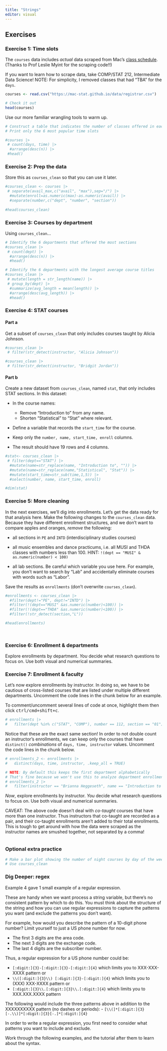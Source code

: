 ```yaml
---
title: "Strings"
editor: visual
---
```


## Exercises


### Exercise 1: Time slots {.unnumbered}

The `courses` data includes *actual* data scraped from Mac's [class schedule](https://macadmsys.macalester.edu/macssb/customPage/page/classSchedule).
(Thanks to Prof Leslie Myint for the scraping code!!)

If you want to learn how to scrape data, take COMP/STAT 212, Intermediate Data Science!
NOTE: For simplicity, I removed classes that had "TBA" for the `days`.

```r
courses <- read.csv("https://mac-stat.github.io/data/registrar.csv")

# Check it out
head(courses)
```

Use our more familiar wrangling tools to warm up.

```r
# Construct a table that indicates the number of classes offered in each day/time slot
# Print only the 6 most popular time slots

#courses |>
 # count(days, time) |>
  #arrange(desc(n)) |>
 #head()

```

### Exercise 2: Prep the data 

Store this as `courses_clean` so that you can use it later.

```r
#courses_clean <- courses |>
 # separate(avail_max,c("avail", "max"),sep="/") |>
  #mutate(enroll=as.numeric(max)-as.numeric(avail)) |>
  #separate(number,c("dept", "number", "section"))
  
#head(courses_clean)
```

### Exercise 3: Courses by department {.unnumbered}

Using `courses_clean`...

```r
# Identify the 6 departments that offered the most sections
#courses_clean |>
 # count(dept) |>
  #arrange(desc(n)) |>
  #head()

# Identify the 6 departments with the longest average course titles
#courses_clean |> 
 # mutate(length = str_length(name)) |> 
 # group_by(dept) |> 
  #summarize(avg_length = mean(length)) |> 
  #arrange(desc(avg_length)) |> 
  #head()
```

### Exercise 4: STAT courses {.unnumbered}

#### Part a {.unnumbered}

Get a subset of `courses_clean` that only includes courses taught by Alicia Johnson.

```r
#courses_clean |>
 # filter(str_detect(instructor, "Alicia Johnson"))
```
```r
#courses_clean |>
 # filter(str_detect(instructor, "Bridgit Jordan"))
```

#### Part b {.unnumbered}

Create a new dataset from `courses_clean`, named `stat`, that only includes STAT sections.
In this dataset:

-   In the course names:

    -   Remove "Introduction to" from any name.
    -   Shorten "Statistical" to "Stat" where relevant.

-   Define a variable that records the `start_time` for the course.

-   Keep only the `number, name, start_time, enroll` columns.

-   The result should have 19 rows and 4 columns.

```r
#stat<- courses_clean |>
 # filter(dept=="STAT") |>
  #mutate(name=str_replace(name, "Introduction to", "")) |>
  #mutate(name=str_replace(name,"Statistical", "Stat")) |>
  #mutate(start_time=str_sub(time,1,5)) |>
  #select(number, name, start_time, enroll)

#dim(stat)
```

### Exercise 5: More cleaning {.unnumbered}

In the next exercises, we'll dig into enrollments.
Let's get the data ready for that analysis here.
Make the following changes to the `courses_clean` data.
Because they have different enrollment structures, and we don't want to compare apples and oranges, *remove* the following:

-   all sections in `PE` and `INTD` (interdisciplinary studies courses)

-   all music ensembles and dance practicums, i.e. all MUSI and THDA classes with numbers less than 100.
    HINT: `!(dept == "MUSI" & as.numeric(number) < 100)`

-   all lab sections.
    Be careful which variable you use here.
    For example, you don't want to search by "Lab" and accidentally eliminate courses with words such as "Labor".

Save the results as `enrollments` (don't overwrite `courses_clean`).

```r
#enrollments <- courses_clean |>
  #filter(dept!="PE", dept!="INTD") |>
  #filter(!(dept=="MUSI" &as.numeric(number)<100)) |>
  #filter(!(dept=="THDA" &as.numeric(number)<100)) |>
  #filter(!str_detect(section,"L"))

#head(enrollments)
  
  
```

### Exercise 6: Enrollment & departments {.unnumbered}

Explore enrollments by department.
*You* decide what research questions to focus on.
Use both visual and numerical summaries.

### Exercise 7: Enrollment & faculty {.unnumbered}

Let's now explore enrollments by instructor.
In doing so, we have to be cautious of cross-listed courses that are listed under multiple different departments.
Uncomment the code lines in the chunk below for an example.

::: {.callout-tip title="Commenting/Uncommenting Code"}
To comment/uncomment several lines of code at once, highlight them then click <kbd>ctrl/cmd+shift+c</kbd>.
:::

```r
# enrollments |>
#   filter(dept %in% c("STAT", "COMP"), number == 112, section == "01")
```

Notice that these are the exact same section!
In order to not double count an instructor's enrollments, we can keep only the courses that have `distinct()` *combinations* of `days, time, instructor` values.
Uncomment the code lines in the chunk below.

```r
# enrollments_2 <- enrollments |> 
#   distinct(days, time, instructor, .keep_all = TRUE)

# NOTE: By default this keeps the first department alphabetically
# That's fine because we won't use this to analyze department enrollments!
# enrollments_2 |> 
#   filter(instructor == "Brianna Heggeseth", name == "Introduction to Data Science")
```

*Now*, explore enrollments by instructor.
*You* decide what research questions to focus on.
Use both visual and numerical summaries.

CAVEAT: The above code doesn't deal with *co-taught* courses that have more than one instructor.
Thus instructors that co-taught are recorded as a pair, and their co-taught enrollments aren't added to their total enrollments.
This is tough to get around with how the data were scraped as the instructor names are smushed together, not separated by a comma!

```r
```

### Optional extra practice {.unnumbered}

```r
# Make a bar plot showing the number of night courses by day of the week
# Use courses_clean


```

### Dig Deeper: regex {.unnumbered}

Example 4 gave 1 small example of a regular expression.

These are handy when we want process a string variable, but there's no consistent pattern by which to do this.
You must think about the structure of the string and how you can use regular expressions to capture the patterns you want (and exclude the patterns you don't want).

For example, how would you describe the pattern of a 10-digit phone number?
Limit yourself to just a US phone number for now.

-   The first 3 digits are the area code.
-   The next 3 digits are the exchange code.
-   The last 4 digits are the subscriber number.

Thus, a regular expression for a US phone number could be:

-   `[:digit:]{3}-[:digit:]{3}-[:digit:]{4}` which limits you to XXX-XXX-XXXX pattern or
-   `\\([:digit:]{3}\\) [:digit:]{3}-[:digit:]{4}` which limits you to (XXX) XXX-XXXX pattern or
-   `[:digit:]{3}\\.[:digit:]{3}\\.[:digit:]{4}` which limits you to XXX.XXX.XXXX pattern

The following would include the three patterns above in addition to the XXXXXXXXXX pattern (no dashes or periods): - `[\\(]*[:digit:]{3}[-.\\)]*[:digit:]{3}[-.]*[:digit:]{4}`

In order to write a regular expression, you first need to consider what patterns you want to include and exclude.

Work through the following examples, and the tutorial after them to learn about the syntax.

